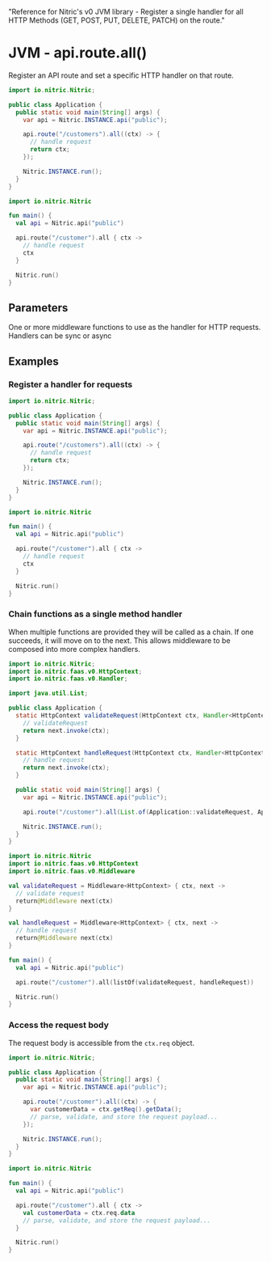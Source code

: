   "Reference for Nitric's v0 JVM library - Register a single handler for all HTTP Methods (GET, POST, PUT, DELETE, PATCH) on the route."

# JVM - api.route.all()

Register an API route and set a specific HTTP handler on that route.

<Tabs syncKey="jvm-lang">

<TabItem label="Java">

```java
import io.nitric.Nitric;

public class Application {
  public static void main(String[] args) {
    var api = Nitric.INSTANCE.api("public");

    api.route("/customers").all((ctx) -> {
      // handle request
      return ctx;
    });

    Nitric.INSTANCE.run();
  }
}
```

</TabItem>

<TabItem label="Kotlin">

```kotlin
import io.nitric.Nitric

fun main() {
  val api = Nitric.api("public")

  api.route("/customer").all { ctx ->
    // handle request
    ctx
  }

  Nitric.run()
}
```

</TabItem>

</Tabs>

## Parameters

<Properties>
  <Property
    name="middleware"
    required
    type="HttpMiddleware or List<HttpMiddleware>"
  >
    One or more middleware functions to use as the handler for HTTP requests.
    Handlers can be sync or async
  </Property>
</Properties>

## Examples

### Register a handler for requests

<Tabs syncKey="jvm-lang">

<TabItem label="Java">

```java
import io.nitric.Nitric;

public class Application {
  public static void main(String[] args) {
    var api = Nitric.INSTANCE.api("public");

    api.route("/customers").all((ctx) -> {
      // handle request
      return ctx;
    });

    Nitric.INSTANCE.run();
  }
}
```

</TabItem>

<TabItem label="Kotlin">

```kotlin
import io.nitric.Nitric

fun main() {
  val api = Nitric.api("public")

  api.route("/customer").all { ctx ->
    // handle request
    ctx
  }

  Nitric.run()
}
```

</TabItem>

</Tabs>

### Chain functions as a single method handler

When multiple functions are provided they will be called as a chain. If one succeeds, it will move on to the next. This allows middleware to be composed into more complex handlers.

<Tabs syncKey="jvm-lang">

<TabItem label="Java">

```java
import io.nitric.Nitric;
import io.nitric.faas.v0.HttpContext;
import io.nitric.faas.v0.Handler;

import java.util.List;

public class Application {
  static HttpContext validateRequest(HttpContext ctx, Handler<HttpContext> next) {
    // validateRequest
    return next.invoke(ctx);
  }

  static HttpContext handleRequest(HttpContext ctx, Handler<HttpContext> next) {
    // handle request
    return next.invoke(ctx);
  }

  public static void main(String[] args) {
    var api = Nitric.INSTANCE.api("public");

    api.route("/customer").all(List.of(Application::validateRequest, Application::handleRequest));

    Nitric.INSTANCE.run();
  }
}
```

</TabItem>

<TabItem label="Kotlin">

```kotlin
import io.nitric.Nitric
import io.nitric.faas.v0.HttpContext
import io.nitric.faas.v0.Middleware

val validateRequest = Middleware<HttpContext> { ctx, next ->
  // validate request
  return@Middleware next(ctx)
}

val handleRequest = Middleware<HttpContext> { ctx, next ->
  // handle request
  return@Middleware next(ctx)
}

fun main() {
  val api = Nitric.api("public")

  api.route("/customer").all(listOf(validateRequest, handleRequest))

  Nitric.run()
}
```

</TabItem>

</Tabs>

### Access the request body

The request body is accessible from the `ctx.req` object.

<Tabs syncKey="jvm-lang">

<TabItem label="Java">

```java
import io.nitric.Nitric;

public class Application {
  public static void main(String[] args) {
    var api = Nitric.INSTANCE.api("public");

    api.route("/customer").all((ctx) -> {
      var customerData = ctx.getReq().getData();
      // parse, validate, and store the request payload...
    });

    Nitric.INSTANCE.run();
  }
}
```

</TabItem>

<TabItem label="Kotlin">

```kotlin
import io.nitric.Nitric

fun main() {
  val api = Nitric.api("public")

  api.route("/customer").all { ctx ->
    val customerData = ctx.req.data
    // parse, validate, and store the request payload...
  }

  Nitric.run()
}
```

</TabItem>

</Tabs>

